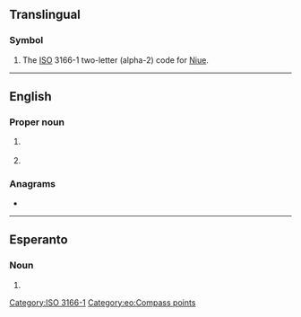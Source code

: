 {{also|Appendix:Variations of "nu"}}
==Translingual==

===Symbol===
{{head|mul|symbol}}

# The [[ISO]] 3166-1 two-letter (alpha-2) code for [[Niue]].

[[Category:ISO 3166-1]]

----

==English==

===Proper noun===
{{en-proper noun}}

# {{abbreviation of|en|Nunavut|nodot=1}} {{qual|a territory of [[Canada]]}}
# {{abbreviation of|en|Nuoro|nodot=1}} {{qual|Italian city in Sardegna}}

===Anagrams===
* {{anagrams|en|a=nu|'un|-un-|UN|Un|un|un-}}

----

==Esperanto==

===Noun===
{{head|eo|noun}}

# {{abbreviation of|eo|norduesto||northwest}}

[[Category:eo:Compass points]]